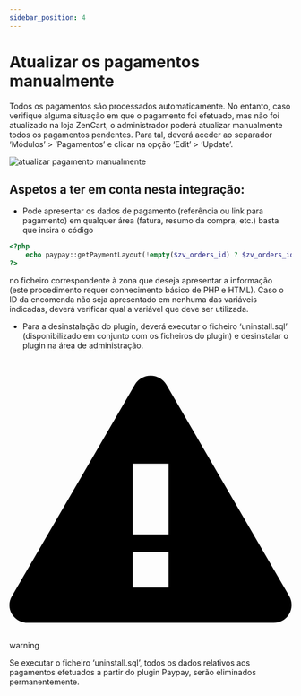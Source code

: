 ```yaml
---
sidebar_position: 4
---
```


# Atualizar os pagamentos manualmente

Todos os pagamentos são processados automaticamente. No entanto, caso verifique alguma situação em que o pagamento foi efetuado, mas não foi atualizado na loja ZenCart, o administrador poderá atualizar manualmente todos os pagamentos pendentes. Para tal, deverá aceder ao separador ‘Módulos’ > ‘Pagamentos’ e clicar na opção ‘Edit’ > ‘Update’.

![atualizar pagamento manualmente](../../../../../_media/zencart-18.png)

<h2>Aspetos a ter em conta nesta integração:</h2>

- Pode apresentar os dados de pagamento (referência ou link para pagamento) em qualquer área (fatura, resumo da compra, etc.) basta que insira o código

```php
<?php
    echo paypay::getPaymentLayout(!empty($zv_orders_id) ? $zv_orders_id : $_GET['order_id']);
?>
```

no ficheiro correspondente à zona que deseja apresentar a informação (este procedimento requer conhecimento básico de PHP e HTML). Caso o ID da encomenda não seja apresentado em nenhuma das variáveis indicadas, deverá verificar qual a variável que deve ser utilizada.

- Para a desinstalação do plugin, deverá executar o ficheiro ‘uninstall.sql’ (disponibilizado em conjunto com os ficheiros do plugin) e desinstalar o plugin na área de administração.

<div class="theme-admonition theme-admonition-info admonition_node_modules-@docusaurus-theme-classic-lib-theme-Admonition-Layout-styles-module alert alert--warning">
    <div class="admonitionHeading_node_modules-@docusaurus-theme-classic-lib-theme-Admonition-Layout-styles-module"><span class="admonitionIcon_node_modules-@docusaurus-theme-classic-lib-theme-Admonition-Layout-styles-module"><svg viewBox="0 0 16 16"><path fill-rule="evenodd" d="M8.893 1.5c-.183-.31-.52-.5-.887-.5s-.703.19-.886.5L.138 13.499a.98.98 0 0 0 0 1.001c.193.31.53.501.886.501h13.964c.367 0 .704-.19.877-.5a1.03 1.03 0 0 0 .01-1.002L8.893 1.5zm.133 11.497H6.987v-2.003h2.039v2.003zm0-3.004H6.987V5.987h2.039v4.006z"></path></svg></span>warning</div>
    <div class="admonitionContent_node_modules-@docusaurus-theme-classic-lib-theme-Admonition-Layout-styles-module">
        <p>Se executar o ficheiro ‘uninstall.sql’, todos os dados relativos aos pagamentos efetuados a partir do plugin Paypay, serão eliminados permanentemente.</p>
    </div>
</div>
